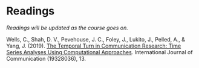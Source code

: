 # Readings

*Readings will be updated as the course goes on.*

Wells, C., Shah, D. V., Pevehouse, J. C., Foley, J., Lukito, J., Pelled, A., & Yang, J. (2019). [The Temporal Turn in Communication Research: Time Series Analyses Using Computational Approaches](https://ijoc.org/index.php/ijoc/article/view/10635). International Journal of Communication (19328036), 13.